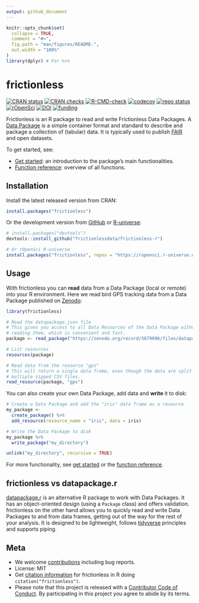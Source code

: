 ```yaml
---
output: github_document
---
```


<!-- README.md is generated from README.Rmd. Please edit that file -->

```r
knitr::opts_chunk$set(
  collapse = TRUE,
  comment = "#>",
  fig.path = "man/figures/README-",
  out.width = "100%"
)
library(dplyr) # For %>%
```

# frictionless

<!-- badges: start -->
[![CRAN status](https://www.r-pkg.org/badges/version/frictionless)](https://CRAN.R-project.org/package=frictionless)
[![CRAN checks](https://cranchecks.info/badges/worst/frictionless)](https://cran.r-project.org/web/checks/check_results_frictionless.html)
[![R-CMD-check](https://github.com/frictionlessdata/frictionless-r/workflows/R-CMD-check/badge.svg)](https://github.com/frictionlessdata/frictionless-r/actions)
[![codecov](https://codecov.io/gh/frictionlessdata/frictionless-r/branch/main/graph/badge.svg)](https://app.codecov.io/gh/frictionlessdata/frictionless-r/)
[![repo status](https://www.repostatus.org/badges/latest/active.svg)](https://www.repostatus.org/#active)
[![rOpenSci](https://badges.ropensci.org/495_status.svg)](https://github.com/ropensci/software-review/issues/495)
[![DOI](https://zenodo.org/badge/DOI/10.5281/zenodo.5815355.svg)](https://doi.org/10.5281/zenodo.5815355)
[![funding](https://img.shields.io/static/v1?label=funded+by&message=FWO+for+lifewatch.be&labelColor=1a4e8a&color=f15922)](https://lifewatch.be/)
<!-- badges: end -->

Frictionless is an R package to read and write Frictionless Data Packages. A [Data Package](https://specs.frictionlessdata.io/data-package/) is a simple container format and standard to describe and package a collection of (tabular) data. It is typically used to publish [FAIR](https://www.go-fair.org/fair-principles/) and open datasets.

To get started, see:

- [Get started](https://docs.ropensci.org/frictionless/articles/frictionless.html): an introduction to the package's main functionalities.
- [Function reference](https://docs.ropensci.org/frictionless/reference/index.html): overview of all functions.

## Installation

Install the latest released version from CRAN:

```R
install.packages("frictionless")
````

Or the development version from [GitHub](https://github.com/frictionlessdata/frictionless-r) or [R-universe](https://ropensci.r-universe.dev):

```R
# install.packages("devtools")
devtools::install_github("frictionlessdata/frictionless-r")

# Or rOpenSci R-universe
install.packages("frictionless", repos = "https://ropensci.r-universe.dev")
```

## Usage

With frictionless you can **read** data from a Data Package (local or remote) into your R environment. Here we read bird GPS tracking data from a Data Package published on [Zenodo](https://doi.org/10.5281/zenodo.5879096):

```r
library(frictionless)

# Read the datapackage.json file
# This gives you access to all Data Resources of the Data Package without 
# reading them, which is convenient and fast.
package <- read_package("https://zenodo.org/record/5879096/files/datapackage.json")

# List resources
resources(package)

# Read data from the resource "gps"
# This will return a single data frame, even though the data are split over 
# multiple zipped CSV files.
read_resource(package, "gps")
```

You can also create your own Data Package, add data and **write** it to disk:

```r
# Create a Data Package and add the "iris" data frame as a resource
my_package <-
  create_package() %>%
  add_resource(resource_name = "iris", data = iris)

# Write the Data Package to disk
my_package %>%
  write_package("my_directory")
```

```r
unlink("my_directory", recursive = TRUE)
```

For more functionality, see [get started](https://docs.ropensci.org/frictionless/articles/frictionless.html) or the [function reference](https://docs.ropensci.org/frictionless/reference/index.html).

## frictionless vs datapackage.r

[datapackage.r](https://CRAN.R-project.org/package=datapackage.r) is an alternative R package to work with Data Packages. It has an object-oriented design (using a `Package` class) and offers validation. frictionless on the other hand allows you to quickly read and write Data Packages to and from data frames, getting out of the way for the rest of your analysis. It is designed to be lightweight, follows [tidyverse](https://www.tidyverse.org/) principles and supports piping.

## Meta

- We welcome [contributions](https://docs.ropensci.org/frictionless/CONTRIBUTING.html) including bug reports.
- License: MIT
- Get [citation information](https://docs.ropensci.org/frictionless/authors.html#citation) for frictionless in R doing `citation("frictionless")`.
- Please note that this project is released with a [Contributor Code of Conduct](https://frictionlessdata.io/work-with-us/code-of-conduct/). By participating in this project you agree to abide by its terms.
